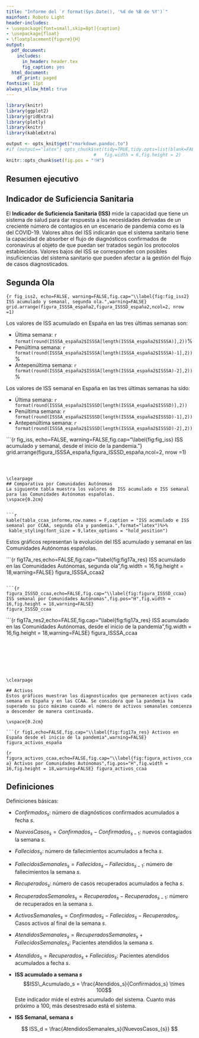 ```yaml
---
title: "Informe del `r format(Sys.Date(), '%d de %B de %Y')`"
mainfont: Roboto Light
header-includes:
- \usepackage[font=small,skip=8pt]{caption}
- \usepackage{float}
- \floatplacement{figure}{H}
output:
  pdf_document:
    includes:
      in_header: header.tex
      fig_caption: yes
  html_document:
    df_print: paged
fontsize: 11pt
always_allow_html: true
---
```

```r
library(knitr)
library(ggplot2)
library(gridExtra)
library(plotly)
library(knitr)
library(kableExtra)

output <- opts_knit$get("rmarkdown.pandoc.to")
#if (output=="latex") opts_chunk$set(tidy=TRUE,tidy.opts=list(blank=FALSE, width.cutoff=30),
                                 #   fig.width = 6,fig.height = 2)
knitr::opts_chunk$set(fig.pos = "!H")


```
\renewcommand{\figurename}{Figura}
\renewcommand{\tablename}{Tabla}

\vspace{-0.5cm}

## Resumen ejecutivo

## Indicador de Suficiencia Sanitaria

El **Indicador de Suficiencia Sanitaria (ISS)** mide la capacidad que tiene un sistema de salud para dar respuesta a las necesidades derivadas de un creciente número de contagios en un escenario de pandemia como es la del COVID-19. Valores altos del ISS indicarán que el sistema sanitario tiene la capacidad de absorber el flujo de diagnósticos confirmados de coronavirus al objeto de que puedan ser tratados según los protocolos establecidos. Valores bajos del ISS se corresponden con posibles insuficiencias del sistema sanitario que pueden afectar a la gestión del flujo de casos diagnosticados. 

## Segunda Ola
```{r fig_iss2, echo=FALSE, warning=FALSE,fig.cap="\\label{fig:fig_iss2} ISS acumulado y semanal, segunda ola.",warning=FALSE}
grid.arrange(figura_ISSSA_españa2,figura_ISSSD_españa2,ncol=2, nrow =1)
```


Los valores de ISS acumulado en España en las tres últimas semanas son:

- Última semana: `r format(round(ISSSA_españa2$ISSSA[length(ISSSA_españa2$ISSSA)],2))`%
- Penúltima semana: `r format(round(ISSSA_españa2$ISSSA[length(ISSSA_españa2$ISSSA)-1],2))`%
- Antepenúltima semana: `r format(round(ISSSA_españa2$ISSSA[length(ISSSA_españa2$ISSSA)-2],2))`%

Los valores de ISS semanal en España en las tres últimas semanas ha sido: 

- Última semana: `r format(round(ISSSA_españa2$ISSSD[length(ISSSA_españa2$ISSSD)],2))`
- Penúltima semana: `r format(round(ISSSA_españa2$ISSSD[length(ISSSA_españa2$ISSSD)-1],2))`
- Antepenúltima semana: `r format(round(ISSSA_españa2$ISSSD[length(ISSSA_españa2$ISSSD)-2],2))`


\vspace{0.2cm}
```{r fig_iss, echo=FALSE, warning=FALSE,fig.cap="\\label{fig:fig_iss} ISS acumulado y semanal, desde el inicio de la pandemia."}
grid.arrange(figura_ISSSA_españa,figura_ISSSD_españa,ncol=2, nrow =1)

```



\clearpage
## Comparativa por Comunidades Autónomas
La siguiente tabla muestra los valores de ISS acumulado e ISS semanal para las Comunidades Autónomas españolas.
\vspace{0.2cm}


```r
kable(tabla_ccaa_informe,row.names = F,caption = "ISS acumulado e ISS semanal por CCAA, segunda ola y pandemia.",format="latex")%>%
 kable_styling(font_size = 9,latex_options = "hold_position")

```


Estos gráficos representan la evolución del ISS acumulado y semanal en las Comunidades Autónomas españolas.

\vspace{0.2cm}
```{r fig17a_res,echo=FALSE,fig.cap="\\label{fig:fig17a_res} ISS acumulado en las Comunidades Autónomas, segunda ola ",fig.width = 16,fig.height = 18,warning=FALSE}
figura_ISSSA_ccaa2

```

```{r figura_ISSSD_ccaa,echo=FALSE,fig.cap="\\label{fig:figura_ISSSD_ccaa} ISS semanal por Comunidades Autónomas",fig.pos="H",fig.width = 16,fig.height = 18,warning=FALSE}
figura_ISSSD_ccaa
```

\vspace{0.2cm}
```{r fig17a_res2,echo=FALSE,fig.cap="\\label{fig:fig17a_res} ISS acumulado en las Comunidades Autónomas, desde el inicio de la pandemia ",fig.width = 16,fig.height = 18,warning=FALSE}
figura_ISSSA_ccaa

```







\clearpage

## Activos
Estos gráficos muestran los diagnosticados que permanecen activos cada semana en España y en las CCAA. Se considera que la pandemia ha superado su pico máximo cuando el número de activos semanales comienza a descender de manera continuada.

\vspace{0.2cm}

```{r fig1,echo=FALSE,fig.cap="\\label{fig:fig17a_res} Activos en España desde el inicio de la pandemia",warning=FALSE}
figura_activos_españa

```


```{r figura_activos_ccaa,echo=FALSE,fig.cap="\\label{fig:figura_activos_ccaa} Activos por Comunidades Autónomas",fig.pos="H",fig.width = 16,fig.height = 18,warning=FALSE}
figura_activos_ccaa
```

\clearpage

## Definiciones


Definiciones básicas:

- $Confirmados_s$: número de diagnósticos confirmados acumulados a fecha $s$.
- $NuevosCasos_{s} = Confirmados_{s} - Confirmados_{s-1}$:  nuevos contagiados la semana $s$.
- $Fallecidos_s$: número de fallecimientos acumulados a fecha $s$.
- $FallecidosSemanales_s = Fallecidos_{s} - Fallecidos_{s-1}$:  número de fallecimientos la semana $s$.
- $Recuperados_s$: número de casos recuperados acumulados a fecha $s$.
- $RecuperadosSemanales_{s} = Recuperados_{s} - Recuperados_{s-1}$: número de recuperados en la semana $s$.
- $ActivosSemanales_s = Confirmados_s - Fallecidos_s - Recuperados_s$. Casos activos al final de la semana $s$.
- $AtendidosSemanales_{s} = RecuperadosSemanales_s + FallecidosSemanales_s$: Pacientes atendidos la semana $s$.
- $Atendidos_{s} = Recuperados_s + Fallecidos_s$: Pacientes atendidos acumulados a fecha $s$.


-  **ISS acumulado a semana  $s$**
    $$ISS\_Acumulado_s = \frac{Atendidos_s}{Confirmados_s} \times 100$$
     Este indicador mide el estrés acumulado del sistema. Cuanto más próximo a 100, más desestresado está el sistema. 
- **ISS Semanal, semana $s$**

$$
ISS_d = \frac{AtendidosSemanales_s}{NuevosCasos_{s}}
$$


\vspace{4cm}

\begin{center}
\includegraphics{cc.png}
\end{center}

\vspace{0.2cm}

\begin{center}
Esta obra está bajo una licencia de Creative Commons 
\end{center}

\begin{center}
Reconocimiento-CompartirIgual 4.0 Internacional.
\end{center}


